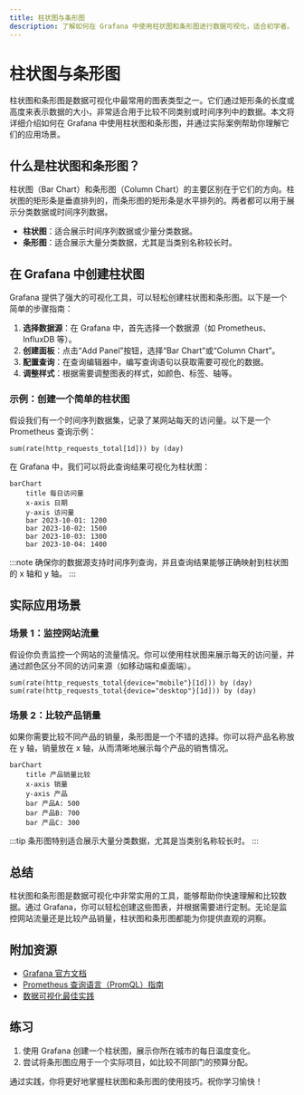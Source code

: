 ```yaml
---
title: 柱状图与条形图
description: 了解如何在 Grafana 中使用柱状图和条形图进行数据可视化，适合初学者。
---
```


# 柱状图与条形图

柱状图和条形图是数据可视化中最常用的图表类型之一。它们通过矩形条的长度或高度来表示数据的大小，非常适合用于比较不同类别或时间序列中的数据。本文将详细介绍如何在 Grafana 中使用柱状图和条形图，并通过实际案例帮助你理解它们的应用场景。

## 什么是柱状图和条形图？

柱状图（Bar Chart）和条形图（Column Chart）的主要区别在于它们的方向。柱状图的矩形条是垂直排列的，而条形图的矩形条是水平排列的。两者都可以用于展示分类数据或时间序列数据。

- **柱状图**：适合展示时间序列数据或少量分类数据。
- **条形图**：适合展示大量分类数据，尤其是当类别名称较长时。

## 在 Grafana 中创建柱状图

Grafana 提供了强大的可视化工具，可以轻松创建柱状图和条形图。以下是一个简单的步骤指南：

1. **选择数据源**：在 Grafana 中，首先选择一个数据源（如 Prometheus、InfluxDB 等）。
2. **创建面板**：点击“Add Panel”按钮，选择“Bar Chart”或“Column Chart”。
3. **配置查询**：在查询编辑器中，编写查询语句以获取需要可视化的数据。
4. **调整样式**：根据需要调整图表的样式，如颜色、标签、轴等。

### 示例：创建一个简单的柱状图

假设我们有一个时间序列数据集，记录了某网站每天的访问量。以下是一个 Prometheus 查询示例：

```promql
sum(rate(http_requests_total[1d])) by (day)
```

在 Grafana 中，我们可以将此查询结果可视化为柱状图：

```mermaid
barChart
    title 每日访问量
    x-axis 日期
    y-axis 访问量
    bar 2023-10-01: 1200
    bar 2023-10-02: 1500
    bar 2023-10-03: 1300
    bar 2023-10-04: 1400
```

:::note
确保你的数据源支持时间序列查询，并且查询结果能够正确映射到柱状图的 x 轴和 y 轴。
:::

## 实际应用场景

### 场景 1：监控网站流量

假设你负责监控一个网站的流量情况。你可以使用柱状图来展示每天的访问量，并通过颜色区分不同的访问来源（如移动端和桌面端）。

```promql
sum(rate(http_requests_total{device="mobile"}[1d])) by (day)
sum(rate(http_requests_total{device="desktop"}[1d])) by (day)
```

### 场景 2：比较产品销量

如果你需要比较不同产品的销量，条形图是一个不错的选择。你可以将产品名称放在 y 轴，销量放在 x 轴，从而清晰地展示每个产品的销售情况。

```mermaid
barChart
    title 产品销量比较
    x-axis 销量
    y-axis 产品
    bar 产品A: 500
    bar 产品B: 700
    bar 产品C: 300
```

:::tip
条形图特别适合展示大量分类数据，尤其是当类别名称较长时。
:::

## 总结

柱状图和条形图是数据可视化中非常实用的工具，能够帮助你快速理解和比较数据。通过 Grafana，你可以轻松创建这些图表，并根据需要进行定制。无论是监控网站流量还是比较产品销量，柱状图和条形图都能为你提供直观的洞察。

## 附加资源

- [Grafana 官方文档](https://grafana.com/docs/)
- [Prometheus 查询语言（PromQL）指南](https://prometheus.io/docs/prometheus/latest/querying/basics/)
- [数据可视化最佳实践](https://www.tableau.com/learn/articles/data-visualization-best-practices)

## 练习

1. 使用 Grafana 创建一个柱状图，展示你所在城市的每日温度变化。
2. 尝试将条形图应用于一个实际项目，如比较不同部门的预算分配。

通过实践，你将更好地掌握柱状图和条形图的使用技巧。祝你学习愉快！